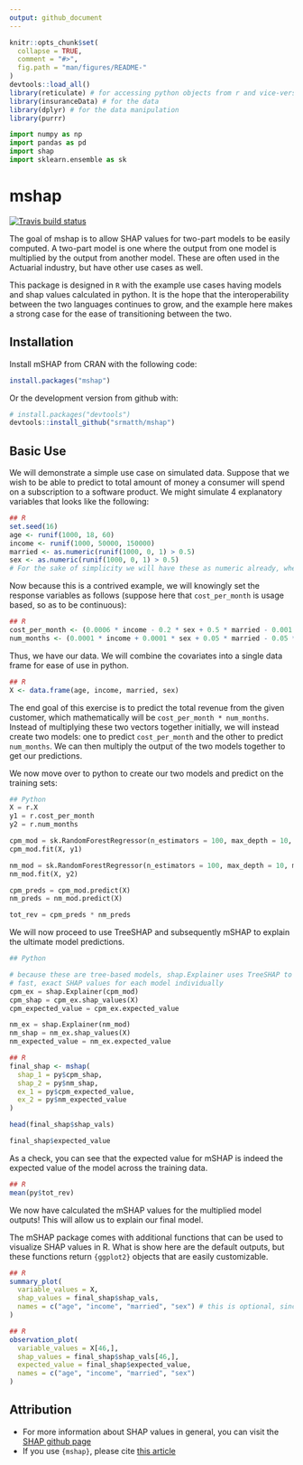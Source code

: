 ```yaml
---
output: github_document
---
```


<!-- README.md is generated from README.Rmd. Please edit that file -->

```r
knitr::opts_chunk$set(
  collapse = TRUE,
  comment = "#>",
  fig.path = "man/figures/README-"
)
devtools::load_all()
library(reticulate) # for accessing python objects from r and vice-versa
library(insuranceData) # for the data
library(dplyr) # for the data manipulation
library(purrr)
```

```python
import numpy as np
import pandas as pd
import shap
import sklearn.ensemble as sk
```

# mshap

<!-- badges: start -->
[![Travis build status](https://travis-ci.com/srmatth/mshap.svg?branch=main)](https://travis-ci.com/srmatth/mshap)
<!-- badges: end -->

The goal of mshap is to allow SHAP values for two-part models to be easily computed.
A two-part model is one where the output from one model is multiplied by the output from another model.
These are often used in the Actuarial industry, but have other use cases as well.

This package is designed in `R` with the example use cases having models and shap values calculated in python.
It is the hope that the interoperability between the two languages continues to grow, and the example here makes a strong case for the ease of transitioning between the two.

## Installation

Install mSHAP from CRAN with the following code:
```r
install.packages("mshap")
```

Or the development version from github with:

```r
# install.packages("devtools")
devtools::install_github("srmatth/mshap")
```

## Basic Use

We will demonstrate a simple use case on simulated data.
Suppose that we wish to be able to predict to total amount of money a consumer will spend on a subscription to a software product.
We might simulate 4 explanatory variables that looks like the following:

```r
## R
set.seed(16)
age <- runif(1000, 18, 60)
income <- runif(1000, 50000, 150000)
married <- as.numeric(runif(1000, 0, 1) > 0.5)
sex <- as.numeric(runif(1000, 0, 1) > 0.5)
# For the sake of simplicity we will have these as numeric already, where 0 represents male and 1 represents female
```

Now because this is a contrived example, we will knowingly set the response variables as follows (suppose here that `cost_per_month` is usage based, so as to be continuous):

```r
## R
cost_per_month <- (0.0006 * income - 0.2 * sex + 0.5 * married - 0.001 * age) + 10
num_months <- (0.0001 * income + 0.0001 * sex + 0.05 * married - 0.05 * age) + 3
```

Thus, we have our data.  We will combine the covariates into a single data frame for ease of use in python.

```r
## R
X <- data.frame(age, income, married, sex)
```

The end goal of this exercise is to predict the total revenue from the given customer, which mathematically will be `cost_per_month * num_months`.
Instead of multiplying these two vectors together initially, we will instead create two models: one to predict `cost_per_month` and the other to predict `num_months`. We can then multiply the output of the two models together to get our predictions.

We now move over to python to create our two models and predict on the training sets:
```python
## Python
X = r.X
y1 = r.cost_per_month
y2 = r.num_months

cpm_mod = sk.RandomForestRegressor(n_estimators = 100, max_depth = 10, max_features = 2)
cpm_mod.fit(X, y1)

nm_mod = sk.RandomForestRegressor(n_estimators = 100, max_depth = 10, max_features = 2)
nm_mod.fit(X, y2)

cpm_preds = cpm_mod.predict(X)
nm_preds = nm_mod.predict(X)

tot_rev = cpm_preds * nm_preds
```

We will now proceed to use TreeSHAP and subsequently mSHAP to explain the ultimate model predictions.

```python
## Python

# because these are tree-based models, shap.Explainer uses TreeSHAP to calculate
# fast, exact SHAP values for each model individually
cpm_ex = shap.Explainer(cpm_mod)
cpm_shap = cpm_ex.shap_values(X)
cpm_expected_value = cpm_ex.expected_value

nm_ex = shap.Explainer(nm_mod)
nm_shap = nm_ex.shap_values(X)
nm_expected_value = nm_ex.expected_value
```

```r
## R
final_shap <- mshap(
  shap_1 = py$cpm_shap, 
  shap_2 = py$nm_shap, 
  ex_1 = py$cpm_expected_value, 
  ex_2 = py$nm_expected_value
)

head(final_shap$shap_vals)

final_shap$expected_value
```

As a check, you can see that the expected value for mSHAP is indeed the expected value of the model across the training data.
```r
## R
mean(py$tot_rev)
```



We now have calculated the mSHAP values for the multiplied model outputs! This will allow us to explain our final model.

The mSHAP package comes with additional functions that can be used to visualize SHAP values in R.
What is show here are the default outputs, but these functions return `{ggplot2}` objects that are easily customizable.

```r
## R
summary_plot(
  variable_values = X,
  shap_values = final_shap$shap_vals, 
  names = c("age", "income", "married", "sex") # this is optional, since X has column names
)
```

```r
## R
observation_plot(
  variable_values = X[46,],
  shap_values = final_shap$shap_vals[46,],
  expected_value = final_shap$expected_value,
  names = c("age", "income", "married", "sex")
)
```

## Attribution

- For more information about SHAP values in general, you can visit the [SHAP github page](https://github.com/slundberg/shap)
- If you use `{mshap}`, please cite [this article](https://www.google.com/)

